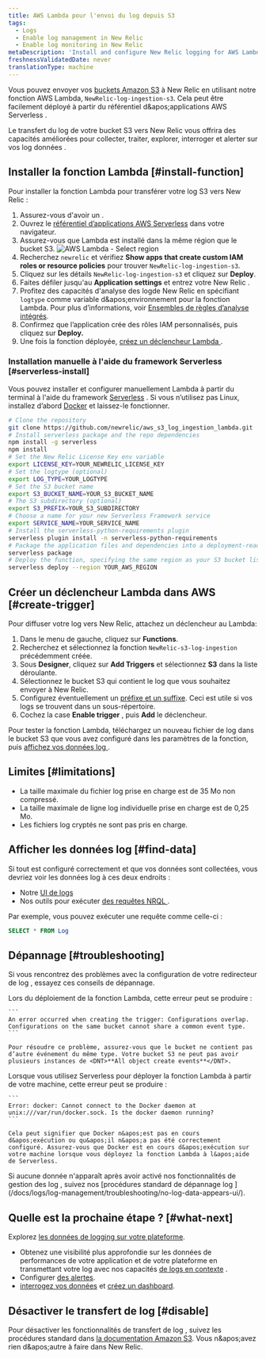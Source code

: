 ```yaml
---
title: AWS Lambda pour l'envoi du log depuis S3
tags:
  - Logs
  - Enable log management in New Relic
  - Enable log monitoring in New Relic
metaDescription: 'Install and configure New Relic logging for AWS Lambda with S3, so you can use enhanced log management capabilities.'
freshnessValidatedDate: never
translationType: machine
---
```


Vous pouvez envoyer vos [buckets Amazon S3](https://aws.amazon.com/s3/) à New Relic en utilisant notre fonction AWS Lambda, `NewRelic-log-ingestion-s3`. Cela peut être facilement déployé à partir du référentiel d&amp;apos;applications AWS Serverless .

Le transfert du log de votre bucket S3 vers New Relic vous offrira des <InlinePopover type="logs" />capacités améliorées pour collecter, traiter, explorer, interroger et alerter sur vos log données .

## Installer la fonction Lambda [#install-function]

Pour installer la fonction Lambda pour transférer votre log S3 vers New Relic :

1. Assurez-vous d&apos;avoir un <InlinePopover type="licenseKey" />.
2. Ouvrez le [référentiel d’applications AWS Serverless](https://serverlessrepo.aws.amazon.com/applications) dans votre navigateur.
3. Assurez-vous que Lambda est installé dans la même région que le bucket S3.
   <img title="AWS Lambda - Select region" alt="AWS Lambda - Select region" src="/images/serverless_screenshot-crop_AWS-Lambda-select-region.webp" />
4. Recherchez `newrelic` et vérifiez <DNT>**Show apps that create custom IAM roles or resource policies**</DNT> pour trouver `NewRelic-log-ingestion-s3`.
5. Cliquez sur les détails `NewRelic-log-ingestion-s3` et cliquez sur <DNT>**Deploy**</DNT>.
6. Faites défiler jusqu&apos;au <DNT>**Application settings**</DNT> et entrez votre New Relic <InlinePopover type="licenseKey" />.
7. Profitez des capacités d&apos;analyse des logde New Relic en spécifiant `logtype` comme variable d&amp;apos;environnement pour la fonction Lambda. Pour plus d’informations, voir [Ensembles de règles d’analyse intégrés](/docs/logs/new-relic-logs/ui-data/new-relic-logs-parsing-built-rules-custom-parsing#built-in-rules).
8. Confirmez que l’application crée des rôles IAM personnalisés, puis cliquez sur <DNT>**Deploy.**</DNT>
9. Une fois la fonction déployée, [créez un déclencheur Lambda ](#create-trigger).

### Installation manuelle à l&apos;aide du framework Serverless [#serverless-install]

Vous pouvez installer et configurer manuellement Lambda à partir du terminal à l&apos;aide du framework [Serverless](https://www.npmjs.com/package/serverless) . Si vous n’utilisez pas Linux, installez d’abord [Docker](https://docs.docker.com/get-docker/) et laissez-le fonctionner.

```bash
# Clone the repository
git clone https://github.com/newrelic/aws_s3_log_ingestion_lambda.git
# Install serverless package and the repo dependencies
npm install -g serverless
npm install
# Set the New Relic License Key env variable
export LICENSE_KEY=YOUR_NEWRELIC_LICENSE_KEY
# Set the logtype (optional)
export LOG_TYPE=YOUR_LOGTYPE
# Set the S3 bucket name
export S3_BUCKET_NAME=YOUR_S3_BUCKET_NAME
# The S3 subdirectory (optional)
export S3_PREFIX=YOUR_S3_SUBDIRECTORY
# Choose a name for your new Serverless Framework service
export SERVICE_NAME=YOUR_SERVICE_NAME
# Install the serverless-python-requirements plugin
serverless plugin install -n serverless-python-requirements
# Package the application files and dependencies into a deployment-ready file for deployment
serverless package
# Deploy the function, specifying the same region as your S3 bucket listed above
serverless deploy --region YOUR_AWS_REGION
```

## Créer un déclencheur Lambda dans AWS [#create-trigger]

Pour diffuser votre log vers New Relic, attachez un déclencheur au Lambda:

1. Dans le menu de gauche, cliquez sur <DNT>**Functions**</DNT>.
2. Recherchez et sélectionnez la fonction `NewRelic-s3-log-ingestion` précédemment créée.
3. Sous <DNT>**Designer**</DNT>, cliquez sur <DNT>**Add Triggers**</DNT> et sélectionnez <DNT>**S3**</DNT> dans la liste déroulante.
4. Sélectionnez le bucket S3 qui contient le log que vous souhaitez envoyer à New Relic.
5. Configurez éventuellement un [préfixe et un suffixe](https://aws.amazon.com/blogs/compute/amazon-s3-adds-prefix-and-suffix-filters-for-lambda-function-triggering/). Ceci est utile si vos logs se trouvent dans un sous-répertoire.
6. Cochez la case <DNT>**Enable trigger**</DNT> , puis <DNT>**Add**</DNT> le déclencheur.

Pour tester la fonction Lambda, téléchargez un nouveau fichier de log dans le bucket S3 que vous avez configuré dans les paramètres de la fonction, puis [affichez vos données log ](#find-data).

<InstallFeedback />

## Limites [#limitations]

* La taille maximale du fichier log prise en charge est de 35 Mo non compressé.
* La taille maximale de ligne log individuelle prise en charge est de 0,25 Mo.
* Les fichiers log cryptés ne sont pas pris en charge.

## Afficher les données log [#find-data]

Si tout est configuré correctement et que vos données sont collectées, vous devriez voir les données log à ces deux endroits :

* Notre [UI de logs](https://one.newrelic.com/launcher/logger.log-launcher)
* Nos outils pour exécuter [des requêtes NRQL ](/docs/chart-builder/use-chart-builder/choose-data/use-advanced-nrql-mode-specify-data).

Par exemple, vous pouvez exécuter une requête comme celle-ci :

```sql
SELECT * FROM Log
```

## Dépannage [#troubleshooting]

Si vous rencontrez des problèmes avec la configuration de votre redirecteur de log , essayez ces conseils de dépannage.

<CollapserGroup>
  <Collapser className="freq-link" id="config-overlap" title="Chevauchement de configuration">
    Lors du déploiement de la fonction Lambda, cette erreur peut se produire :

    ```
    An error occurred when creating the trigger: Configurations overlap. Configurations on the same bucket cannot share a common event type.
    ```

    Pour résoudre ce problème, assurez-vous que le bucket ne contient pas d’autre événement du même type. Votre bucket S3 ne peut pas avoir plusieurs instances de <DNT>**All object create events**</DNT>.
  </Collapser>

  <Collapser className="freq-link" id="cannot-connect" title="Impossible de se connecter au daemon Docker">
    Lorsque vous utilisez Serverless pour déployer la fonction Lambda à partir de votre machine, cette erreur peut se produire :

    ```
    Error: docker: Cannot connect to the Docker daemon at unix:///var/run/docker.sock. Is the docker daemon running?
    ```

    Cela peut signifier que Docker n&apos;est pas en cours d&apos;exécution ou qu&apos;il n&apos;a pas été correctement configuré. Assurez-vous que Docker est en cours d&apos;exécution sur votre machine lorsque vous déployez la fonction Lambda à l&apos;aide de Serverless.
  </Collapser>

  <Collapser className="freq-link" id="no-data" title="Aucune donnée n'apparaît">
    Si aucune donnée n&apos;apparaît après avoir activé nos fonctionnalités de gestion des log , suivez nos [procédures standard de dépannage log ](/docs/logs/log-management/troubleshooting/no-log-data-appears-ui/).
  </Collapser>
</CollapserGroup>

## Quelle est la prochaine étape ? [#what-next]

Explorez [les données de logging sur votre plateforme](/docs/logs/log-management/ui-data/use-logs-ui/).

* Obtenez une visibilité plus approfondie sur les données de performances de votre application et de votre plateforme en transmettant votre log avec nos capacités [de logs en contexte](/docs/logs/enable-log-management-new-relic/configure-logs-context/configure-logs-context-apm-agents/) .
* Configurer [des alertes](/docs/alerts-applied-intelligence/new-relic-alerts/alert-conditions/create-alert-conditions/).
* [interrogez vos données](/docs/query-your-data/explore-query-data/get-started/introduction-querying-new-relic-data/) et [créez un dashboard](/docs/query-your-data/explore-query-data/dashboards/introduction-dashboards/).

## Désactiver le transfert de log [#disable]

Pour désactiver les fonctionnalités de transfert de log , suivez les procédures standard dans [la documentation Amazon S3](https://aws.amazon.com/s3/). Vous n&amp;apos;avez rien d&amp;apos;autre à faire dans New Relic.